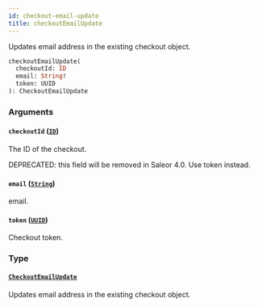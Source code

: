 ```yaml
---
id: checkout-email-update
title: checkoutEmailUpdate
---
```



Updates email address in the existing checkout object.

```graphql
checkoutEmailUpdate(
  checkoutId: ID
  email: String!
  token: UUID
): CheckoutEmailUpdate
```


### Arguments

#### `checkoutId` ([`ID`](../../../developer/api-reference/scalars/id))

The ID of the checkout. 

DEPRECATED: this field will be removed in Saleor 4.0. Use token instead.


#### `email` ([`String`](../../../developer/api-reference/scalars/string))

email.


#### `token` ([`UUID`](../../../developer/api-reference/scalars/uuid))

Checkout token.


### Type

#### [`CheckoutEmailUpdate`](../../../developer/api-reference/objects/checkout-email-update) 

Updates email address in the existing checkout object.





